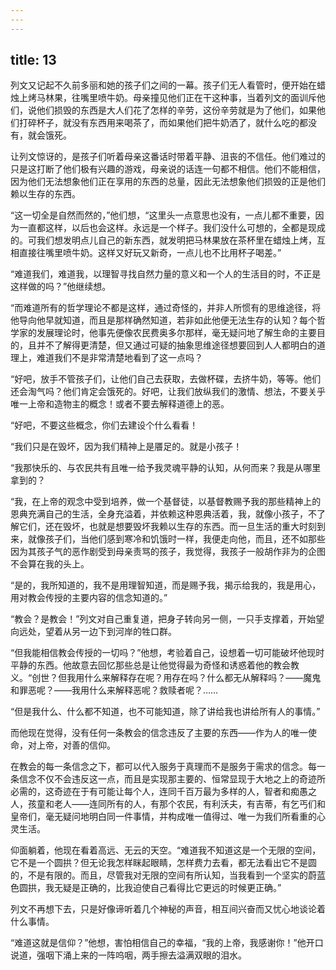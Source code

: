 ```yaml
---
---
---
```

title: 13
---




列文又记起不久前多丽和她的孩子们之间的一幕。孩子们无人看管时，便开始在蜡烛上烤马林果，往嘴里喷牛奶。母亲撞见他们正在干这种事，当着列文的面训斥他们，说他们损毁的东西是大人们花了怎样的辛劳，这份辛劳就是为了他们，如果他们打碎杯子，就没有东西用来喝茶了，而如果他们把牛奶洒了，就什么吃的都没有，就会饿死。

让列文惊讶的，是孩子们听着母亲这番话时带着平静、沮丧的不信任。他们难过的只是这打断了他们极有兴趣的游戏，母亲说的话连一句都不相信。他们不能相信，因为他们无法想象他们正在享用的东西的总量，因此无法想象他们损毁的正是他们赖以生存的东西。

“这一切全是自然而然的，”他们想，“这里头一点意思也没有，一点儿都不重要，因为一直都这样，以后也会这样。永远是一个样子。我们没什么可想的，全都是现成的。可我们想发明点儿自己的新东西，就发明把马林果放在茶杯里在蜡烛上烤，互相直接往嘴里喷牛奶。这样又好玩又新奇，一点儿也不比用杯子喝差。”

“难道我们，难道我，以理智寻找自然力量的意义和一个人的生活目的时，不正是这样做的吗？”他继续想。

“而难道所有的哲学理论不都是这样，通过奇怪的，并非人所惯有的思维途径，将他导向他早就知道，而且是那样确然知道，若非如此他便无法生存的认知？每个哲学家的发展理论时，他事先便像农民费奥多尔那样，毫无疑问地了解生命的主要目的，且并不了解得更清楚，但又通过可疑的抽象思维途径想要回到人人都明白的道理上，难道我们不是非常清楚地看到了这一点吗？

“好吧，放手不管孩子们，让他们自己去获取，去做杯碟，去挤牛奶，等等。他们还会淘气吗？他们肯定会饿死的。好吧，让我们放纵我们的激情、想法，不要关乎唯一上帝和造物主的概念！或者不要去解释道德上的恶。

“好吧，不要这些概念，你们去建设个什么看看！

“我们只是在毁坏，因为我们精神上是餍足的。就是小孩子！

“我那快乐的、与农民共有且唯一给予我灵魂平静的认知，从何而来？我是从哪里拿到的？

“我，在上帝的观念中受到培养，做一个基督徒，以基督教赐予我的那些精神上的恩典充满自己的生活，全身充溢着，并依赖这种恩典活着，我，就像小孩子，不了解它们，还在毁坏，也就是想要毁坏我赖以生存的东西。而一旦生活的重大时刻到来，就像孩子们，当他们感到寒冷和饥饿时一样，我便走向他，而且，还不如那些因为其孩子气的恶作剧受到母亲责骂的孩子，我觉得，我孩子一般胡作非为的企图不会算在我的头上。

“是的，我所知道的，我不是用理智知道，而是赐予我，揭示给我的，我是用心，用对教会传授的主要内容的信念知道的。”

“教会？是教会！”列文对自己重复道，把身子转向另一侧，一只手支撑着，开始望向远处，望着从另一边下到河岸的牲口群。

“但我能相信教会传授的一切吗？”他想，考验着自己，设想着一切可能破坏他现时平静的东西。他故意去回忆那些总是让他觉得最为奇怪和诱惑着他的教会教义。“创世？但我用什么来解释存在呢？用存在吗？什么都无从解释吗？——魔鬼和罪恶呢？——我用什么来解释恶呢？救赎者呢？……

“但是我什么、什么都不知道，也不可能知道，除了讲给我也讲给所有人的事情。”

而他现在觉得，没有任何一条教会的信念违反了主要的东西——作为人的唯一使命，对上帝，对善的信仰。

在教会的每一条信念之下，都可以代入服务于真理而不是服务于需求的信念。每一条信念不仅不会违反这一点，而且是实现那主要的、恒常显现于大地之上的奇迹所必需的，这奇迹在于有可能让每个人，连同千百万最为多样的人，智者和痴愚之人，孩童和老人——连同所有的人，有那个农民，有利沃夫，有吉蒂，有乞丐们和皇帝们，毫无疑问地明白同一件事情，并构成唯一值得过、唯一为我们所看重的心灵生活。

仰面躺着，他现在看着高远、无云的天空。“难道我不知道这是一个无限的空间，它不是一个圆拱？但无论我怎样眯起眼睛，怎样费力去看，都无法看出它不是圆的，不是有限的。而且，尽管我对无限的空间有所认知，当我看到一个坚实的蔚蓝色圆拱，我无疑是正确的，比我迫使自己看得比它更远的时候更正确。”

列文不再想下去，只是好像谛听着几个神秘的声音，相互间兴奋而又忧心地谈论着什么事情。

“难道这就是信仰？”他想，害怕相信自己的幸福，“我的上帝，我感谢你！”他开口说道，强咽下涌上来的一阵呜咽，两手擦去溢满双眼的泪水。